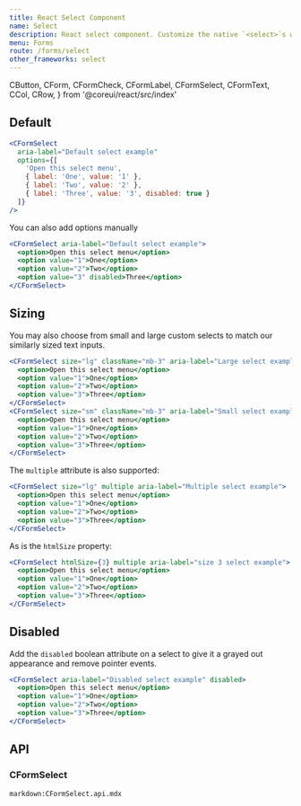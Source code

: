 ```yaml
---
title: React Select Component
name: Select
description: React select component. Customize the native `<select>`s with custom CSS that changes the element's initial appearance.
menu: Forms
route: /forms/select
other_frameworks: select
---
```


  CButton,
  CForm,
  CFormCheck,
  CFormLabel,
  CFormSelect,
  CFormText,
  CCol,
  CRow,
} from '@coreui/react/src/index'

## Default

```jsx preview
<CFormSelect 
  aria-label="Default select example"
  options={[
    'Open this select menu',
    { label: 'One', value: '1' },
    { label: 'Two', value: '2' },
    { label: 'Three', value: '3', disabled: true }
  ]}
/>
```
You can also add options manually

```jsx 
<CFormSelect aria-label="Default select example">
  <option>Open this select menu</option>
  <option value="1">One</option>
  <option value="2">Two</option>
  <option value="3" disabled>Three</option>
</CFormSelect>
```

## Sizing

You may also choose from small and large custom selects to match our similarly sized text inputs.

```jsx preview
<CFormSelect size="lg" className="mb-3" aria-label="Large select example">
  <option>Open this select menu</option>
  <option value="1">One</option>
  <option value="2">Two</option>
  <option value="3">Three</option>
</CFormSelect>
<CFormSelect size="sm" className="mb-3" aria-label="Small select example">
  <option>Open this select menu</option>
  <option value="1">One</option>
  <option value="2">Two</option>
  <option value="3">Three</option>
</CFormSelect>
```

The `multiple` attribute is also supported:

```jsx preview
<CFormSelect size="lg" multiple aria-label="Multiple select example">
  <option>Open this select menu</option>
  <option value="1">One</option>
  <option value="2">Two</option>
  <option value="3">Three</option>
</CFormSelect>
```

As is the `htmlSize` property:

```jsx preview
<CFormSelect htmlSize={3} multiple aria-label="size 3 select example">
  <option>Open this select menu</option>
  <option value="1">One</option>
  <option value="2">Two</option>
  <option value="3">Three</option>
</CFormSelect>
```

## Disabled

Add the `disabled` boolean attribute on a select to give it a grayed out appearance and remove pointer events.

```jsx preview
<CFormSelect aria-label="Disabled select example" disabled>
  <option>Open this select menu</option>
  <option value="1">One</option>
  <option value="2">Two</option>
  <option value="3">Three</option>
</CFormSelect>
```

## API

### CFormSelect

`markdown:CFormSelect.api.mdx`
